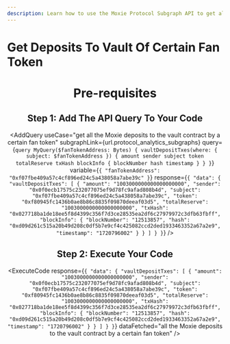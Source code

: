 ```yaml
---
description: Learn how to use the Moxie Protocol Subgraph API to get all the Moxie deposits to the vault contract by a certain fan token on the Moxie protocol.
---
```



# Get Deposits To Vault Of Certain Fan Token

<Header
  useCase="get all the Moxie deposits to the vault contract by a certain fan token"
  apiName="Moxie Protocol Subgraph"
/>

# Pre-requisites

<Prerequisites apiName="Moxie Protocol Subgraph" />

## Step 1: Add The API Query To Your Code

<AddQuery
  useCase="get all the Moxie deposits to the vault contract by a certain fan token"
  subgraphLink={url.protocol_analytics_subgraphs}
  query={`query MyQuery($fanTokenAddress: Bytes) {
  vaultDepositTxes(where: { subject: $fanTokenAddress }) {
    amount
    sender
    subject
    token
    totalReserve
    txHash
    blockInfo {
      blockNumber
      hash
      timestamp
    }
  }
}`}
  variable={`{
  "fanTokenAddress": "0xf07fbe409a57c4cf896ed24c5a438058a7abe39c"
}`}
  response={`{
  "data": {
    "vaultDepositTxes": [
      {
        "amount": "1003000000000000000000",
        "sender": "0x0f0ecb17575c232077075ef9d78fc9afad808b4d",
        "subject": "0xf07fbe409a57c4cf896ed24c5a438058a7abe39c",
        "token": "0xf80945fc1436b0ae8b86c8835f09870deeaf03d5",
        "totalReserve": "1003000000000000000000",
        "txHash": "0x027718ba1de18ee5f8d4399c356f7d3ce28535ea2df6c27979972c3dfb63fbff",
        "blockInfo": {
          "blockNumber": "12513857",
          "hash": "0xd09d261c515a20b49d208c0df5b7e9cf4c425082ccd2ded1933463352a67a2e9",
          "timestamp": "1720796002"
        }
      }
    ]
  }
}`}
/>

## Step 2: Execute Your Code

<ExecuteCode
  response={`{
  "data": {
    "vaultDepositTxes": [
      {
        "amount": "1003000000000000000000",
        "sender": "0x0f0ecb17575c232077075ef9d78fc9afad808b4d",
        "subject": "0xf07fbe409a57c4cf896ed24c5a438058a7abe39c",
        "token": "0xf80945fc1436b0ae8b86c8835f09870deeaf03d5",
        "totalReserve": "1003000000000000000000",
        "txHash": "0x027718ba1de18ee5f8d4399c356f7d3ce28535ea2df6c27979972c3dfb63fbff",
        "blockInfo": {
          "blockNumber": "12513857",
          "hash": "0xd09d261c515a20b49d208c0df5b7e9cf4c425082ccd2ded1933463352a67a2e9",
          "timestamp": "1720796002"
        }
      }
    ]
  }
}`}
  dataFetched="all the Moxie deposits to the vault contract by a certain fan token"
/>

<DeveloperSupport />
